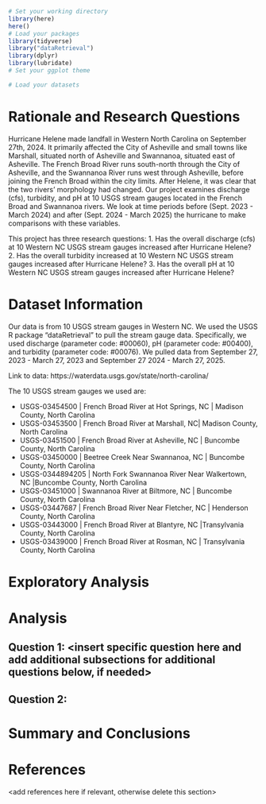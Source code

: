 \newpage
\tableofcontents 
\newpage
\listoftables 
\newpage
\listoffigures 
\newpage

```r
# Set your working directory
library(here)
here()
# Load your packages
library(tidyverse)
library("dataRetrieval")
library(dplyr)
library(lubridate)
# Set your ggplot theme

# Load your datasets

```


# Rationale and Research Questions
Hurricane Helene made landfall in Western North Carolina on September 27th, 2024. It primarily affected the City of Asheville and small towns like Marshall, situated north of Asheville and Swannanoa, situated east of Asheville. The French Broad River runs south-north through the City of Asheville, and the Swannanoa River runs west through Asheville, before joining the French Broad within the city limits. After Helene, it was clear that the two rivers' morphology had changed. Our project examines discharge (cfs), turbidity, and pH at 10 USGS stream gauges located in the French Broad and Swannanoa rivers. We look at time periods before (Sept. 2023 - March 2024) and after (Sept. 2024 - March 2025) the hurricane to make comparisons with these variables.

This project has three research questions:
1. Has the overall discharge (cfs) at 10 Western NC USGS stream gauges increased after Hurricane Helene?
2. Has the overall turbidity increased at 10 Western NC USGS stream gauges increased after Hurricane Helene?
3. Has the overall pH at 10 Western NC USGS stream gauges increased after Hurricane Helene?

\newpage

# Dataset Information

Our data is from 10 USGS stream gauges in Western NC. We used the USGS R package "dataRetrieval" to pull the stream gauge data. Specifically, we used discharge (parameter code: #00060), pH (parameter code: #00400), and turbidity (parameter code: #00076). We pulled data from September 27, 2023 - March 27, 2023 and September 27 2024 - March 27, 2025.

Link to data: https://waterdata.usgs.gov/state/north-carolina/ 

The 10 USGS stream gauges we used are:

- USGS-03454500 | French Broad River at Hot Springs, NC | Madison County, North Carolina
- USGS-03453500 | French Broad River at Marshall, NC| Madison County, North Carolina
- USGS-03451500 | French Broad River at Asheville, NC | Buncombe County, North Carolina
- USGS-03450000 | Beetree Creek Near Swannanoa, NC | Buncombe County, North Carolina
- USGS-0344894205 | North Fork Swannanoa River Near Walkertown, NC |Buncombe County, North Carolina
- USGS-03451000 | Swannanoa River at Biltmore, NC | Buncombe County, North Carolina
- USGS-03447687 | French Broad River Near Fletcher, NC | Henderson County, North Carolina
- USGS-03443000 | French Broad River at Blantyre, NC |Transylvania County, North Carolina
- USGS-03439000 | French Broad River at Rosman, NC | Transylvania County, North Carolina
\newpage

# Exploratory Analysis 



\newpage

# Analysis



## Question 1: <insert specific question here and add additional subsections for additional questions below, if needed>

## Question 2: 




\newpage

# Summary and Conclusions


\newpage

# References
<add references here if relevant, otherwise delete this section> 
